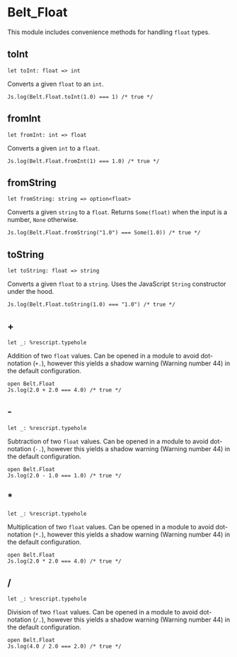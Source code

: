 # Belt_Float

This module includes convenience methods for handling `float` types.

## toInt

```res sig
let toInt: float => int
```
Converts a given `float` to an `int`.

```res example
Js.log(Belt.Float.toInt(1.0) === 1) /* true */
```

## fromInt

```res sig
let fromInt: int => float
```
Converts a given `int` to a `float`.

  ```res example
  Js.log(Belt.Float.fromInt(1) === 1.0) /* true */
  ```

## fromString

```res sig
let fromString: string => option<float>
```
Converts a given `string` to a `float`. Returns `Some(float)` when the input is a number, `None` otherwise.

  ```res example
  Js.log(Belt.Float.fromString("1.0") === Some(1.0)) /* true */
  ```

## toString

```res sig
let toString: float => string
```
Converts a given `float` to a `string`. Uses the JavaScript `String` constructor under the hood.

  ```res example
  Js.log(Belt.Float.toString(1.0) === "1.0") /* true */
  ```

## +

```res sig
let _: %rescript.typehole
```
Addition of two `float` values.
  Can be opened in a module to avoid dot-notation (`+.`), however this yields a shadow warning (Warning number 44) in the default configuration.

  ```res example
  open Belt.Float
  Js.log(2.0 + 2.0 === 4.0) /* true */
  ```

## -

```res sig
let _: %rescript.typehole
```
Subtraction of two `float` values.
  Can be opened in a module to avoid dot-notation (`-.`), however this yields a shadow warning (Warning number 44) in the default configuration.

  ```res example
  open Belt.Float
  Js.log(2.0 - 1.0 === 1.0) /* true */
  ```

## *

```res sig
let _: %rescript.typehole
```
Multiplication of two `float` values.
  Can be opened in a module to avoid dot-notation (`*.`), however this yields a shadow warning (Warning number 44) in the default configuration.

  ```res example
  open Belt.Float
  Js.log(2.0 * 2.0 === 4.0) /* true */
  ```

## /

```res sig
let _: %rescript.typehole
```
Division of two `float` values.
  Can be opened in a module to avoid dot-notation (`/.`), however this yields a shadow warning (Warning number 44) in the default configuration.

  ```res example
  open Belt.Float
  Js.log(4.0 / 2.0 === 2.0) /* true */
  ```
